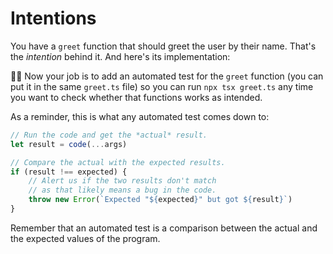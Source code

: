 # Intentions

You have a `greet` function that should greet the user by their name. That's the _intention_ behind it. And here's its implementation:

<CodeFile file="greet.ts" nocopy />

👨‍💼 Now your job is to add an automated test for the <code>greet</code> function
(you can put it in the same <code>greet.ts</code> file) so you can run <code>npx tsx
greet.ts</code> any time you want to check whether that functions works as
intended.

As a reminder, this is what any automated test comes down to:

```js
// Run the code and get the *actual* result.
let result = code(...args)

// Compare the actual with the expected results.
if (result !== expected) {
	// Alert us if the two results don't match
	// as that likely means a bug in the code.
	throw new Error(`Expected "${expected}" but got ${result}`)
}
```

<callout-info>Remember that an automated test is a comparison between the actual and the expected values of the program.</callout-info>
